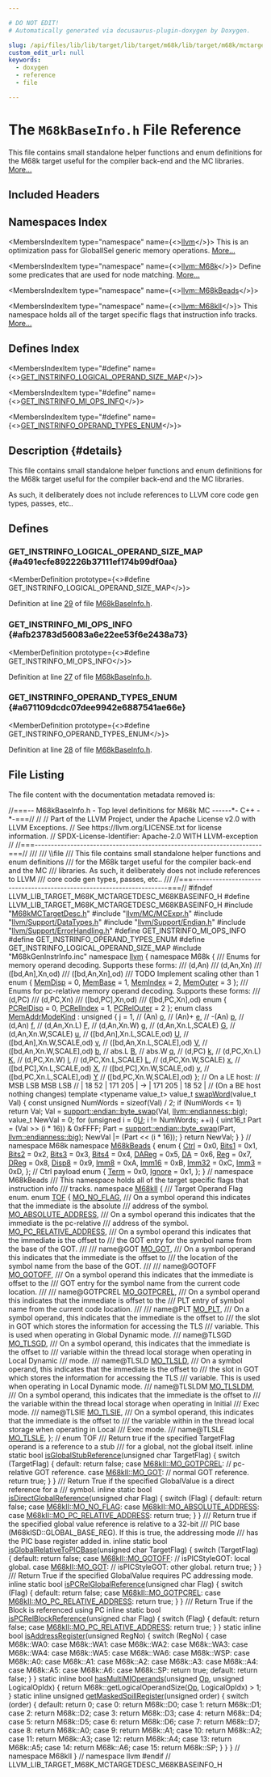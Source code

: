 ```yaml
---

# DO NOT EDIT!
# Automatically generated via docusaurus-plugin-doxygen by Doxygen.

slug: /api/files/lib/lib/target/lib/target/m68k/lib/target/m68k/mctargetdesc/m68kbaseinfo-h
custom_edit_url: null
keywords:
  - doxygen
  - reference
  - file

---
```





# The `M68kBaseInfo.h` File Reference

<DoxygenPage pluginConfig={pluginConfig}>

This file contains small standalone helper functions and enum definitions for the M68k target useful for the compiler back-end and the MC libraries. <a href="#details">More...</a>

## Included Headers

<IncludesList>
<IncludesListItem
  filePath="M68kMCTargetDesc.h"
  permalink="/docs/api/files/lib/lib/target/lib/target/m68k/lib/target/m68k/mctargetdesc/m68kmctargetdesc-h"
  isLocal="true" />
<IncludesListItem
  filePath="llvm/MC/MCExpr.h"
  permalink="/docs/api/files/include/include/llvm/include/llvm/mc/mcexpr-h"
  isLocal="true" />
<IncludesListItem
  filePath="llvm/Support/DataTypes.h"
  permalink="/docs/api/files/include/include/llvm/include/llvm/support/datatypes-h"
  isLocal="true" />
<IncludesListItem
  filePath="llvm/Support/Endian.h"
  permalink="/docs/api/files/include/include/llvm/include/llvm/support/endian-h"
  isLocal="true" />
<IncludesListItem
  filePath="llvm/Support/ErrorHandling.h"
  permalink="/docs/api/files/include/include/llvm/include/llvm/support/errorhandling-h"
  isLocal="true" />
<IncludesListItem
  filePath="M68kGenInstrInfo.inc"
  permalink=""
  isLocal="true" />
</IncludesList>

## Namespaces Index

<MembersIndex>

<MembersIndexItem
  type="namespace"
  name={<><a href="/docs/api/namespaces/llvm">llvm</a></>}>
This is an optimization pass for GlobalISel generic memory operations. <a href="/docs/api/namespaces/llvm/#details">More...</a>
</MembersIndexItem>

<MembersIndexItem
  type="namespace"
  name={<><a href="/docs/api/namespaces/llvm/m68k">llvm::M68k</a></>}>
Define some predicates that are used for node matching. <a href="/docs/api/namespaces/llvm/m68k/#details">More...</a>
</MembersIndexItem>

<MembersIndexItem
  type="namespace"
  name={<><a href="/docs/api/namespaces/llvm/m68kbeads">llvm::M68kBeads</a></>}>
</MembersIndexItem>

<MembersIndexItem
  type="namespace"
  name={<><a href="/docs/api/namespaces/llvm/m68kii">llvm::M68kII</a></>}>
This namespace holds all of the target specific flags that instruction info tracks. <a href="/docs/api/namespaces/llvm/m68kii/#details">More...</a>
</MembersIndexItem>

</MembersIndex>

## Defines Index

<MembersIndex>

<MembersIndexItem
  type="#define"
  name={<><a href="#a491ecfe892226b37111ef174b99df0aa">GET&#95;INSTRINFO&#95;LOGICAL&#95;OPERAND&#95;SIZE&#95;MAP</a></>}>
</MembersIndexItem>

<MembersIndexItem
  type="#define"
  name={<><a href="#afb23783d56083a6e22ee53f6e2438a73">GET&#95;INSTRINFO&#95;MI&#95;OPS&#95;INFO</a></>}>
</MembersIndexItem>

<MembersIndexItem
  type="#define"
  name={<><a href="#a671109dcdc07dee9942e6887541ae66e">GET&#95;INSTRINFO&#95;OPERAND&#95;TYPES&#95;ENUM</a></>}>
</MembersIndexItem>

</MembersIndex>

## Description {#details}

This file contains small standalone helper functions and enum definitions for the M68k target useful for the compiler back-end and the MC libraries.

As such, it deliberately does not include references to LLVM core code gen types, passes, etc..

<SectionDefinition>

## Defines

### GET&#95;INSTRINFO&#95;LOGICAL&#95;OPERAND&#95;SIZE&#95;MAP {#a491ecfe892226b37111ef174b99df0aa}

<MemberDefinition
  prototype={<>#define GET&#95;INSTRINFO&#95;LOGICAL&#95;OPERAND&#95;SIZE&#95;MAP</>}>

Definition at line <a href="#l00029">29</a> of file <a href="/docs/api/files/lib/lib/target/lib/target/m68k/lib/target/m68k/mctargetdesc/m68kbaseinfo-h">M68kBaseInfo.h</a>.
</MemberDefinition>

### GET&#95;INSTRINFO&#95;MI&#95;OPS&#95;INFO {#afb23783d56083a6e22ee53f6e2438a73}

<MemberDefinition
  prototype={<>#define GET&#95;INSTRINFO&#95;MI&#95;OPS&#95;INFO</>}>

Definition at line <a href="#l00027">27</a> of file <a href="/docs/api/files/lib/lib/target/lib/target/m68k/lib/target/m68k/mctargetdesc/m68kbaseinfo-h">M68kBaseInfo.h</a>.
</MemberDefinition>

### GET&#95;INSTRINFO&#95;OPERAND&#95;TYPES&#95;ENUM {#a671109dcdc07dee9942e6887541ae66e}

<MemberDefinition
  prototype={<>#define GET&#95;INSTRINFO&#95;OPERAND&#95;TYPES&#95;ENUM</>}>

Definition at line <a href="#l00028">28</a> of file <a href="/docs/api/files/lib/lib/target/lib/target/m68k/lib/target/m68k/mctargetdesc/m68kbaseinfo-h">M68kBaseInfo.h</a>.
</MemberDefinition>

</SectionDefinition>

## File Listing

The file content with the documentation metadata removed is:

<ProgramListing>

<Link id="l00001" /><CodeLine lineNumber="1"><Highlight kind="comment">//===-- M68kBaseInfo.h - Top level definitions for M68k MC ------&#42;- C++ -&#42;-===//</Highlight><Highlight kind="normal"></Highlight></CodeLine>
<Link id="l00002" /><CodeLine lineNumber="2"><Highlight kind="normal"></Highlight><Highlight kind="comment">//</Highlight><Highlight kind="normal"></Highlight></CodeLine>
<Link id="l00003" /><CodeLine lineNumber="3"><Highlight kind="normal"></Highlight><Highlight kind="comment">// Part of the LLVM Project, under the Apache License v2.0 with LLVM Exceptions.</Highlight><Highlight kind="normal"></Highlight></CodeLine>
<Link id="l00004" /><CodeLine lineNumber="4"><Highlight kind="normal"></Highlight><Highlight kind="comment">// See https://llvm.org/LICENSE.txt for license information.</Highlight><Highlight kind="normal"></Highlight></CodeLine>
<Link id="l00005" /><CodeLine lineNumber="5"><Highlight kind="normal"></Highlight><Highlight kind="comment">// SPDX-License-Identifier: Apache-2.0 WITH LLVM-exception</Highlight><Highlight kind="normal"></Highlight></CodeLine>
<Link id="l00006" /><CodeLine lineNumber="6"><Highlight kind="normal"></Highlight><Highlight kind="comment">//</Highlight><Highlight kind="normal"></Highlight></CodeLine>
<Link id="l00007" /><CodeLine lineNumber="7"><Highlight kind="normal"></Highlight><Highlight kind="comment">//===----------------------------------------------------------------------===//</Highlight><Highlight kind="comment"></Highlight></CodeLine>
<Link id="l00008" /><CodeLine lineNumber="8"><Highlight kind="comment">///</Highlight></CodeLine>
<Link id="l00009" /><CodeLine lineNumber="9"><Highlight kind="comment">/// \\file</Highlight></CodeLine>
<Link id="l00010" /><CodeLine lineNumber="10"><Highlight kind="comment">/// This file contains small standalone helper functions and enum definitions</Highlight></CodeLine>
<Link id="l00011" /><CodeLine lineNumber="11"><Highlight kind="comment">/// for the M68k target useful for the compiler back-end and the MC</Highlight></CodeLine>
<Link id="l00012" /><CodeLine lineNumber="12"><Highlight kind="comment">/// libraries.  As such, it deliberately does not include references to LLVM</Highlight></CodeLine>
<Link id="l00013" /><CodeLine lineNumber="13"><Highlight kind="comment">/// core code gen types, passes, etc..</Highlight></CodeLine>
<Link id="l00014" /><CodeLine lineNumber="14"><Highlight kind="comment">///</Highlight><Highlight kind="normal"></Highlight></CodeLine>
<Link id="l00015" /><CodeLine lineNumber="15"><Highlight kind="normal"></Highlight><Highlight kind="comment">//===----------------------------------------------------------------------===//</Highlight><Highlight kind="normal"></Highlight></CodeLine>
<Link id="l00016" /><CodeLine lineNumber="16"><Highlight kind="normal"></Highlight></CodeLine>
<Link id="l00017" /><CodeLine lineNumber="17"><Highlight kind="normal"></Highlight><Highlight kind="preprocessor">#ifndef LLVM&#95;LIB&#95;TARGET&#95;M68K&#95;MCTARGETDESC&#95;M68KBASEINFO&#95;H</Highlight><Highlight kind="normal"></Highlight></CodeLine>
<Link id="l00018" /><CodeLine lineNumber="18"><Highlight kind="normal"></Highlight><Highlight kind="preprocessor">#define LLVM&#95;LIB&#95;TARGET&#95;M68K&#95;MCTARGETDESC&#95;M68KBASEINFO&#95;H</Highlight><Highlight kind="normal"></Highlight></CodeLine>
<Link id="l00019" /><CodeLine lineNumber="19"><Highlight kind="normal"></Highlight></CodeLine>
<Link id="l00020" /><CodeLine lineNumber="20"><Highlight kind="normal"></Highlight><Highlight kind="preprocessor">#include &quot;<a href="/docs/api/files/lib/lib/target/lib/target/m68k/lib/target/m68k/mctargetdesc/m68kmctargetdesc-h">M68kMCTargetDesc.h</a>&quot;</Highlight><Highlight kind="normal"></Highlight></CodeLine>
<Link id="l00021" /><CodeLine lineNumber="21"><Highlight kind="normal"></Highlight></CodeLine>
<Link id="l00022" /><CodeLine lineNumber="22"><Highlight kind="normal"></Highlight><Highlight kind="preprocessor">#include &quot;<a href="/docs/api/files/include/include/llvm/include/llvm/mc/mcexpr-h">llvm/MC/MCExpr.h</a>&quot;</Highlight><Highlight kind="normal"></Highlight></CodeLine>
<Link id="l00023" /><CodeLine lineNumber="23"><Highlight kind="normal"></Highlight><Highlight kind="preprocessor">#include &quot;<a href="/docs/api/files/include/include/llvm/include/llvm/support/datatypes-h">llvm/Support/DataTypes.h</a>&quot;</Highlight><Highlight kind="normal"></Highlight></CodeLine>
<Link id="l00024" /><CodeLine lineNumber="24"><Highlight kind="normal"></Highlight><Highlight kind="preprocessor">#include &quot;<a href="/docs/api/files/include/include/llvm/include/llvm/support/endian-h">llvm/Support/Endian.h</a>&quot;</Highlight><Highlight kind="normal"></Highlight></CodeLine>
<Link id="l00025" /><CodeLine lineNumber="25"><Highlight kind="normal"></Highlight><Highlight kind="preprocessor">#include &quot;<a href="/docs/api/files/include/include/llvm/include/llvm/support/errorhandling-h">llvm/Support/ErrorHandling.h</a>&quot;</Highlight><Highlight kind="normal"></Highlight></CodeLine>
<Link id="l00026" /><CodeLine lineNumber="26"><Highlight kind="normal"></Highlight></CodeLine>
<Link id="l00027" /><CodeLine lineNumber="27" lineLink="#afb23783d56083a6e22ee53f6e2438a73"><Highlight kind="normal"></Highlight><Highlight kind="preprocessor">#define GET&#95;INSTRINFO&#95;MI&#95;OPS&#95;INFO</Highlight><Highlight kind="normal"></Highlight></CodeLine>
<Link id="l00028" /><CodeLine lineNumber="28" lineLink="#a671109dcdc07dee9942e6887541ae66e"><Highlight kind="normal"></Highlight><Highlight kind="preprocessor">#define GET&#95;INSTRINFO&#95;OPERAND&#95;TYPES&#95;ENUM</Highlight><Highlight kind="normal"></Highlight></CodeLine>
<Link id="l00029" /><CodeLine lineNumber="29" lineLink="#a491ecfe892226b37111ef174b99df0aa"><Highlight kind="normal"></Highlight><Highlight kind="preprocessor">#define GET&#95;INSTRINFO&#95;LOGICAL&#95;OPERAND&#95;SIZE&#95;MAP</Highlight><Highlight kind="normal"></Highlight></CodeLine>
<Link id="l00030" /><CodeLine lineNumber="30"><Highlight kind="normal"></Highlight><Highlight kind="preprocessor">#include &quot;M68kGenInstrInfo.inc&quot;</Highlight><Highlight kind="normal"></Highlight></CodeLine>
<Link id="l00031" /><CodeLine lineNumber="31"><Highlight kind="normal"></Highlight></CodeLine>
<Link id="l00032" /><CodeLine lineNumber="32"><Highlight kind="normal"></Highlight><Highlight kind="keyword">namespace </Highlight><Highlight kind="normal"><a href="/docs/api/namespaces/llvm">llvm</a> &#123;</Highlight></CodeLine>
<Link id="l00033" /><CodeLine lineNumber="33"><Highlight kind="normal"></Highlight></CodeLine>
<Link id="l00034" /><CodeLine lineNumber="34"><Highlight kind="normal"></Highlight><Highlight kind="keyword">namespace </Highlight><Highlight kind="normal">M68k &#123;</Highlight></CodeLine>
<Link id="l00035" /><CodeLine lineNumber="35"><Highlight kind="normal"></Highlight><Highlight kind="comment"></Highlight></CodeLine>
<Link id="l00036" /><CodeLine lineNumber="36"><Highlight kind="comment">/// Enums for memory operand decoding. Supports these forms:</Highlight></CodeLine>
<Link id="l00037" /><CodeLine lineNumber="37"><Highlight kind="comment">/// (d,An)</Highlight></CodeLine>
<Link id="l00038" /><CodeLine lineNumber="38"><Highlight kind="comment">/// (d,An,Xn)</Highlight></CodeLine>
<Link id="l00039" /><CodeLine lineNumber="39"><Highlight kind="comment">/// (&#91;bd,An&#93;,Xn,od)</Highlight></CodeLine>
<Link id="l00040" /><CodeLine lineNumber="40"><Highlight kind="comment">/// (&#91;bd,An,Xn&#93;,od)</Highlight></CodeLine>
<Link id="l00041" /><CodeLine lineNumber="41"><Highlight kind="comment">/// TODO Implement scaling other than 1</Highlight><Highlight kind="normal"></Highlight></CodeLine>
<Link id="l00042" /><CodeLine lineNumber="42" lineLink="/docs/api/namespaces/llvm/m68k/#a933a536b74f1c683af9f84c569a2e3fca3e55dd799da63f32bf9732dbd86efc43"><Highlight kind="normal"></Highlight><Highlight kind="keyword">enum</Highlight><Highlight kind="normal"> &#123; <a href="/docs/api/namespaces/llvm/m68k/#a933a536b74f1c683af9f84c569a2e3fcac4f6de6ded1c2d772d1235a33c9e4c3b">MemDisp</a> = 0, <a href="/docs/api/namespaces/llvm/m68k/#a933a536b74f1c683af9f84c569a2e3fca3e55dd799da63f32bf9732dbd86efc43">MemBase</a> = 1, <a href="/docs/api/namespaces/llvm/m68k/#a933a536b74f1c683af9f84c569a2e3fca89e86d272e21382d1d2112c60068ad77">MemIndex</a> = 2, <a href="/docs/api/namespaces/llvm/m68k/#a933a536b74f1c683af9f84c569a2e3fcaeef8674ed144759b86a1cf39284e7c28">MemOuter</a> = 3 &#125;;</Highlight></CodeLine>
<Link id="l00043" /><CodeLine lineNumber="43"><Highlight kind="normal"></Highlight><Highlight kind="comment"></Highlight></CodeLine>
<Link id="l00044" /><CodeLine lineNumber="44"><Highlight kind="comment">/// Enums for pc-relative memory operand decoding. Supports these forms:</Highlight></CodeLine>
<Link id="l00045" /><CodeLine lineNumber="45"><Highlight kind="comment">/// (d,PC)</Highlight></CodeLine>
<Link id="l00046" /><CodeLine lineNumber="46"><Highlight kind="comment">/// (d,PC,Xn)</Highlight></CodeLine>
<Link id="l00047" /><CodeLine lineNumber="47"><Highlight kind="comment">/// (&#91;bd,PC&#93;,Xn,od)</Highlight></CodeLine>
<Link id="l00048" /><CodeLine lineNumber="48"><Highlight kind="comment">/// (&#91;bd,PC,Xn&#93;,od)</Highlight><Highlight kind="normal"></Highlight></CodeLine>
<Link id="l00049" /><CodeLine lineNumber="49" lineLink="/docs/api/namespaces/llvm/m68k/#a1c69b08ffa2f216dff7d46a5a38096c8ab6d97de57d8c9b7d91a28a7339da4044"><Highlight kind="normal"></Highlight><Highlight kind="keyword">enum</Highlight><Highlight kind="normal"> &#123; <a href="/docs/api/namespaces/llvm/m68k/#a1c69b08ffa2f216dff7d46a5a38096c8ab6d97de57d8c9b7d91a28a7339da4044">PCRelDisp</a> = 0, <a href="/docs/api/namespaces/llvm/m68k/#a1c69b08ffa2f216dff7d46a5a38096c8a803ed9fcd752b973d50b7187b2991149">PCRelIndex</a> = 1, <a href="/docs/api/namespaces/llvm/m68k/#a1c69b08ffa2f216dff7d46a5a38096c8ae21e202d891e60166635bbed263de9bc">PCRelOuter</a> = 2 &#125;;</Highlight></CodeLine>
<Link id="l00050" /><CodeLine lineNumber="50"><Highlight kind="normal"></Highlight></CodeLine>
<Link id="l00051" /><CodeLine lineNumber="51" lineLink="/docs/api/namespaces/llvm/m68k/#ab3a288f2953d8eca3e363959fc2cf38e"><Highlight kind="normal"></Highlight><Highlight kind="keyword">enum class</Highlight><Highlight kind="normal"> <a href="/docs/api/namespaces/llvm/m68k/#ab3a288f2953d8eca3e363959fc2cf38e">MemAddrModeKind</a> : </Highlight><Highlight kind="keywordtype">unsigned</Highlight><Highlight kind="normal"> &#123;</Highlight></CodeLine>
<Link id="l00052" /><CodeLine lineNumber="52" lineLink="/docs/api/namespaces/llvm/m68k/#ab3a288f2953d8eca3e363959fc2cf38ea363b122c528f54df4a0446b6bab05515"><Highlight kind="normal">  <a href="/docs/api/namespaces/llvm/m68k/#ab3a288f2953d8eca3e363959fc2cf38ea363b122c528f54df4a0446b6bab05515">j</a> = 1, </Highlight><Highlight kind="comment">// (An)</Highlight><Highlight kind="normal"></Highlight></CodeLine>
<Link id="l00053" /><CodeLine lineNumber="53" lineLink="/docs/api/namespaces/llvm/m68k/#ab3a288f2953d8eca3e363959fc2cf38ead95679752134a2d9eb61dbd7b91c4bcc"><Highlight kind="normal">  <a href="/docs/api/namespaces/llvm/m68k/#ab3a288f2953d8eca3e363959fc2cf38ead95679752134a2d9eb61dbd7b91c4bcc">o</a>,     </Highlight><Highlight kind="comment">// (An)+</Highlight><Highlight kind="normal"></Highlight></CodeLine>
<Link id="l00054" /><CodeLine lineNumber="54" lineLink="/docs/api/namespaces/llvm/m68k/#ab3a288f2953d8eca3e363959fc2cf38eae1671797c52e15f763380b45e841ec32"><Highlight kind="normal">  <a href="/docs/api/namespaces/llvm/m68k/#ab3a288f2953d8eca3e363959fc2cf38eae1671797c52e15f763380b45e841ec32">e</a>,     </Highlight><Highlight kind="comment">// -(An)</Highlight><Highlight kind="normal"></Highlight></CodeLine>
<Link id="l00055" /><CodeLine lineNumber="55" lineLink="/docs/api/namespaces/llvm/m68k/#ab3a288f2953d8eca3e363959fc2cf38ea83878c91171338902e0fe0fb97a8c47a"><Highlight kind="normal">  <a href="/docs/api/namespaces/llvm/m68k/#ab3a288f2953d8eca3e363959fc2cf38ea83878c91171338902e0fe0fb97a8c47a">p</a>,     </Highlight><Highlight kind="comment">// (d,An)</Highlight><Highlight kind="normal"></Highlight></CodeLine>
<Link id="l00056" /><CodeLine lineNumber="56" lineLink="/docs/api/namespaces/llvm/m68k/#ab3a288f2953d8eca3e363959fc2cf38ea8fa14cdd754f91cc6554c9e71929cce7"><Highlight kind="normal">  <a href="/docs/api/namespaces/llvm/m68k/#ab3a288f2953d8eca3e363959fc2cf38ea8fa14cdd754f91cc6554c9e71929cce7">f</a>,     </Highlight><Highlight kind="comment">// (d,An,Xn.L)</Highlight><Highlight kind="normal"></Highlight></CodeLine>
<Link id="l00057" /><CodeLine lineNumber="57" lineLink="/docs/api/namespaces/llvm/m68k/#ab3a288f2953d8eca3e363959fc2cf38ea800618943025315f869e4e1f09471012"><Highlight kind="normal">  <a href="/docs/api/namespaces/llvm/m68k/#ab3a288f2953d8eca3e363959fc2cf38ea800618943025315f869e4e1f09471012">F</a>,     </Highlight><Highlight kind="comment">// (d,An,Xn.W)</Highlight><Highlight kind="normal"></Highlight></CodeLine>
<Link id="l00058" /><CodeLine lineNumber="58" lineLink="/docs/api/namespaces/llvm/m68k/#ab3a288f2953d8eca3e363959fc2cf38eab2f5ff47436671b6e533d8dc3614845d"><Highlight kind="normal">  <a href="/docs/api/namespaces/llvm/m68k/#ab3a288f2953d8eca3e363959fc2cf38eab2f5ff47436671b6e533d8dc3614845d">g</a>,     </Highlight><Highlight kind="comment">// (d,An,Xn.L,SCALE)</Highlight><Highlight kind="normal"></Highlight></CodeLine>
<Link id="l00059" /><CodeLine lineNumber="59" lineLink="/docs/api/namespaces/llvm/m68k/#ab3a288f2953d8eca3e363959fc2cf38eadfcf28d0734569a6a693bc8194de62bf"><Highlight kind="normal">  <a href="/docs/api/namespaces/llvm/m68k/#ab3a288f2953d8eca3e363959fc2cf38eadfcf28d0734569a6a693bc8194de62bf">G</a>,     </Highlight><Highlight kind="comment">// (d,An,Xn.W,SCALE)</Highlight><Highlight kind="normal"></Highlight></CodeLine>
<Link id="l00060" /><CodeLine lineNumber="60" lineLink="/docs/api/namespaces/llvm/m68k/#ab3a288f2953d8eca3e363959fc2cf38ea7b774effe4a349c6dd82ad4f4f21d34c"><Highlight kind="normal">  <a href="/docs/api/namespaces/llvm/m68k/#ab3a288f2953d8eca3e363959fc2cf38ea7b774effe4a349c6dd82ad4f4f21d34c">u</a>,     </Highlight><Highlight kind="comment">// (&#91;bd,An&#93;,Xn.L,SCALE,od)</Highlight><Highlight kind="normal"></Highlight></CodeLine>
<Link id="l00061" /><CodeLine lineNumber="61" lineLink="/docs/api/namespaces/llvm/m68k/#ab3a288f2953d8eca3e363959fc2cf38ea4c614360da93c0a041b22e537de151eb"><Highlight kind="normal">  <a href="/docs/api/namespaces/llvm/m68k/#ab3a288f2953d8eca3e363959fc2cf38ea4c614360da93c0a041b22e537de151eb">U</a>,     </Highlight><Highlight kind="comment">// (&#91;bd,An&#93;,Xn.W,SCALE,od)</Highlight><Highlight kind="normal"></Highlight></CodeLine>
<Link id="l00062" /><CodeLine lineNumber="62" lineLink="/docs/api/namespaces/llvm/m68k/#ab3a288f2953d8eca3e363959fc2cf38ea9e3669d19b675bd57058fd4664205d2a"><Highlight kind="normal">  <a href="/docs/api/namespaces/llvm/m68k/#ab3a288f2953d8eca3e363959fc2cf38ea9e3669d19b675bd57058fd4664205d2a">v</a>,     </Highlight><Highlight kind="comment">// (&#91;bd,An,Xn.L,SCALE&#93;,od)</Highlight><Highlight kind="normal"></Highlight></CodeLine>
<Link id="l00063" /><CodeLine lineNumber="63" lineLink="/docs/api/namespaces/llvm/m68k/#ab3a288f2953d8eca3e363959fc2cf38ea5206560a306a2e085a437fd258eb57ce"><Highlight kind="normal">  <a href="/docs/api/namespaces/llvm/m68k/#ab3a288f2953d8eca3e363959fc2cf38ea5206560a306a2e085a437fd258eb57ce">V</a>,     </Highlight><Highlight kind="comment">// (&#91;bd,An,Xn.W,SCALE&#93;,od)</Highlight><Highlight kind="normal"></Highlight></CodeLine>
<Link id="l00064" /><CodeLine lineNumber="64" lineLink="/docs/api/namespaces/llvm/m68k/#ab3a288f2953d8eca3e363959fc2cf38ea92eb5ffee6ae2fec3ad71c777531578f"><Highlight kind="normal">  <a href="/docs/api/namespaces/llvm/m68k/#ab3a288f2953d8eca3e363959fc2cf38ea92eb5ffee6ae2fec3ad71c777531578f">b</a>,     </Highlight><Highlight kind="comment">// abs.L</Highlight><Highlight kind="normal"></Highlight></CodeLine>
<Link id="l00065" /><CodeLine lineNumber="65" lineLink="/docs/api/namespaces/llvm/m68k/#ab3a288f2953d8eca3e363959fc2cf38ea9d5ed678fe57bcca610140957afab571"><Highlight kind="normal">  <a href="/docs/api/namespaces/llvm/m68k/#ab3a288f2953d8eca3e363959fc2cf38ea9d5ed678fe57bcca610140957afab571">B</a>,     </Highlight><Highlight kind="comment">// abs.W</Highlight><Highlight kind="normal"></Highlight></CodeLine>
<Link id="l00066" /><CodeLine lineNumber="66" lineLink="/docs/api/namespaces/llvm/m68k/#ab3a288f2953d8eca3e363959fc2cf38ea7694f4a66316e53c8cdd9d9954bd611d"><Highlight kind="normal">  <a href="/docs/api/namespaces/llvm/m68k/#ab3a288f2953d8eca3e363959fc2cf38ea7694f4a66316e53c8cdd9d9954bd611d">q</a>,     </Highlight><Highlight kind="comment">// (d,PC)</Highlight><Highlight kind="normal"></Highlight></CodeLine>
<Link id="l00067" /><CodeLine lineNumber="67" lineLink="/docs/api/namespaces/llvm/m68k/#ab3a288f2953d8eca3e363959fc2cf38ea8ce4b16b22b58894aa86c421e8759df3"><Highlight kind="normal">  <a href="/docs/api/namespaces/llvm/m68k/#ab3a288f2953d8eca3e363959fc2cf38ea8ce4b16b22b58894aa86c421e8759df3">k</a>,     </Highlight><Highlight kind="comment">// (d,PC,Xn.L)</Highlight><Highlight kind="normal"></Highlight></CodeLine>
<Link id="l00068" /><CodeLine lineNumber="68" lineLink="/docs/api/namespaces/llvm/m68k/#ab3a288f2953d8eca3e363959fc2cf38eaa5f3c6a11b03839d46af9fb43c97c188"><Highlight kind="normal">  <a href="/docs/api/namespaces/llvm/m68k/#ab3a288f2953d8eca3e363959fc2cf38eaa5f3c6a11b03839d46af9fb43c97c188">K</a>,     </Highlight><Highlight kind="comment">// (d,PC,Xn.W)</Highlight><Highlight kind="normal"></Highlight></CodeLine>
<Link id="l00069" /><CodeLine lineNumber="69" lineLink="/docs/api/namespaces/llvm/m68k/#ab3a288f2953d8eca3e363959fc2cf38ea2db95e8e1a9267b7a1188556b2013b33"><Highlight kind="normal">  <a href="/docs/api/namespaces/llvm/m68k/#ab3a288f2953d8eca3e363959fc2cf38ea2db95e8e1a9267b7a1188556b2013b33">l</a>,     </Highlight><Highlight kind="comment">// (d,PC,Xn.L,SCALE)</Highlight><Highlight kind="normal"></Highlight></CodeLine>
<Link id="l00070" /><CodeLine lineNumber="70" lineLink="/docs/api/namespaces/llvm/m68k/#ab3a288f2953d8eca3e363959fc2cf38ead20caec3b48a1eef164cb4ca81ba2587"><Highlight kind="normal">  <a href="/docs/api/namespaces/llvm/m68k/#ab3a288f2953d8eca3e363959fc2cf38ead20caec3b48a1eef164cb4ca81ba2587">L</a>,     </Highlight><Highlight kind="comment">// (d,PC,Xn.W,SCALE)</Highlight><Highlight kind="normal"></Highlight></CodeLine>
<Link id="l00071" /><CodeLine lineNumber="71" lineLink="/docs/api/namespaces/llvm/m68k/#ab3a288f2953d8eca3e363959fc2cf38ea9dd4e461268c8034f5c8564e155c67a6"><Highlight kind="normal">  <a href="/docs/api/namespaces/llvm/m68k/#ab3a288f2953d8eca3e363959fc2cf38ea9dd4e461268c8034f5c8564e155c67a6">x</a>,     </Highlight><Highlight kind="comment">// (&#91;bd,PC&#93;,Xn.L,SCALE,od)</Highlight><Highlight kind="normal"></Highlight></CodeLine>
<Link id="l00072" /><CodeLine lineNumber="72" lineLink="/docs/api/namespaces/llvm/m68k/#ab3a288f2953d8eca3e363959fc2cf38ea02129bb861061d1a052c592e2dc6b383"><Highlight kind="normal">  <a href="/docs/api/namespaces/llvm/m68k/#ab3a288f2953d8eca3e363959fc2cf38ea02129bb861061d1a052c592e2dc6b383">X</a>,     </Highlight><Highlight kind="comment">// (&#91;bd,PC&#93;,Xn.W,SCALE,od)</Highlight><Highlight kind="normal"></Highlight></CodeLine>
<Link id="l00073" /><CodeLine lineNumber="73" lineLink="/docs/api/namespaces/llvm/m68k/#ab3a288f2953d8eca3e363959fc2cf38ea415290769594460e2e485922904f345d"><Highlight kind="normal">  <a href="/docs/api/namespaces/llvm/m68k/#ab3a288f2953d8eca3e363959fc2cf38ea415290769594460e2e485922904f345d">y</a>,     </Highlight><Highlight kind="comment">// (&#91;bd,PC,Xn.L,SCALE&#93;,od)</Highlight><Highlight kind="normal"></Highlight></CodeLine>
<Link id="l00074" /><CodeLine lineNumber="74" lineLink="/docs/api/namespaces/llvm/m68k/#ab3a288f2953d8eca3e363959fc2cf38ea57cec4137b614c87cb4e24a3d003a3e0"><Highlight kind="normal">  <a href="/docs/api/namespaces/llvm/m68k/#ab3a288f2953d8eca3e363959fc2cf38ea57cec4137b614c87cb4e24a3d003a3e0">Y</a>      </Highlight><Highlight kind="comment">// (&#91;bd,PC,Xn.W,SCALE&#93;,od)</Highlight><Highlight kind="normal"></Highlight></CodeLine>
<Link id="l00075" /><CodeLine lineNumber="75"><Highlight kind="normal">&#125;;</Highlight></CodeLine>
<Link id="l00076" /><CodeLine lineNumber="76"><Highlight kind="normal"></Highlight></CodeLine>
<Link id="l00077" /><CodeLine lineNumber="77"><Highlight kind="normal"></Highlight><Highlight kind="comment">// On a LE host:</Highlight><Highlight kind="normal"></Highlight></CodeLine>
<Link id="l00078" /><CodeLine lineNumber="78"><Highlight kind="normal"></Highlight><Highlight kind="comment">// MSB                   LSB    MSB                   LSB</Highlight><Highlight kind="normal"></Highlight></CodeLine>
<Link id="l00079" /><CodeLine lineNumber="79"><Highlight kind="normal"></Highlight><Highlight kind="comment">// | 18 52 | 171 205 | -&gt; | 171 205 | 18 52 |</Highlight><Highlight kind="normal"></Highlight></CodeLine>
<Link id="l00080" /><CodeLine lineNumber="80"><Highlight kind="normal"></Highlight><Highlight kind="comment">// (On a BE host nothing changes)</Highlight><Highlight kind="normal"></Highlight></CodeLine>
<Link id="l00081" /><CodeLine lineNumber="81" lineLink="/docs/api/namespaces/llvm/m68k/#aa0afd3ff35e9b67d4c567f6ec5ba2a3e"><Highlight kind="normal"></Highlight><Highlight kind="keyword">template</Highlight><Highlight kind="normal"> &lt;</Highlight><Highlight kind="keyword">typename</Highlight><Highlight kind="normal"> value&#95;t&gt; value&#95;t <a href="/docs/api/namespaces/llvm/m68k/#aa0afd3ff35e9b67d4c567f6ec5ba2a3e">swapWord</a>(value&#95;t Val) &#123;</Highlight></CodeLine>
<Link id="l00082" /><CodeLine lineNumber="82"><Highlight kind="normal">  </Highlight><Highlight kind="keyword">const</Highlight><Highlight kind="normal"> </Highlight><Highlight kind="keywordtype">unsigned</Highlight><Highlight kind="normal"> NumWords = </Highlight><Highlight kind="keyword">sizeof</Highlight><Highlight kind="normal">(Val) / 2;</Highlight></CodeLine>
<Link id="l00083" /><CodeLine lineNumber="83"><Highlight kind="normal">  </Highlight><Highlight kind="keywordflow">if</Highlight><Highlight kind="normal"> (NumWords &lt;= 1)</Highlight></CodeLine>
<Link id="l00084" /><CodeLine lineNumber="84"><Highlight kind="normal">    </Highlight><Highlight kind="keywordflow">return</Highlight><Highlight kind="normal"> Val;</Highlight></CodeLine>
<Link id="l00085" /><CodeLine lineNumber="85"><Highlight kind="normal">  Val = <a href="/docs/api/namespaces/llvm/support/endian/#a108ca68c609b3e8c00918a68d26905fa">support::endian::byte&#95;swap</a>(Val, <a href="/docs/api/namespaces/llvm/#ae1e26e57357947b25e392fd18ab000dbad861877da56b8b4ceb35c8cbfdf65bb4">llvm::endianness::big</a>);</Highlight></CodeLine>
<Link id="l00086" /><CodeLine lineNumber="86"><Highlight kind="normal">  value&#95;t NewVal = 0;</Highlight></CodeLine>
<Link id="l00087" /><CodeLine lineNumber="87"><Highlight kind="normal">  </Highlight><Highlight kind="keywordflow">for</Highlight><Highlight kind="normal"> (</Highlight><Highlight kind="keywordtype">unsigned</Highlight><Highlight kind="normal"> i = 0<a href="/docs/api/namespaces/llvm/m68k/#ab3a288f2953d8eca3e363959fc2cf38ea4c614360da93c0a041b22e537de151eb">U</a>; i != NumWords; ++i) &#123;</Highlight></CodeLine>
<Link id="l00088" /><CodeLine lineNumber="88"><Highlight kind="normal">    uint16&#95;t Part = (Val &gt;&gt; (i &#42; 16)) &amp; 0xFFFF;</Highlight></CodeLine>
<Link id="l00089" /><CodeLine lineNumber="89"><Highlight kind="normal">    Part = <a href="/docs/api/namespaces/llvm/support/endian/#a108ca68c609b3e8c00918a68d26905fa">support::endian::byte&#95;swap</a>(Part, <a href="/docs/api/namespaces/llvm/#ae1e26e57357947b25e392fd18ab000dbad861877da56b8b4ceb35c8cbfdf65bb4">llvm::endianness::big</a>);</Highlight></CodeLine>
<Link id="l00090" /><CodeLine lineNumber="90"><Highlight kind="normal">    NewVal |= (Part &lt;&lt; (i &#42; 16));</Highlight></CodeLine>
<Link id="l00091" /><CodeLine lineNumber="91"><Highlight kind="normal">  &#125;</Highlight></CodeLine>
<Link id="l00092" /><CodeLine lineNumber="92"><Highlight kind="normal">  </Highlight><Highlight kind="keywordflow">return</Highlight><Highlight kind="normal"> NewVal;</Highlight></CodeLine>
<Link id="l00093" /><CodeLine lineNumber="93"><Highlight kind="normal">&#125;</Highlight></CodeLine>
<Link id="l00094" /><CodeLine lineNumber="94"><Highlight kind="normal">&#125; </Highlight><Highlight kind="comment">// namespace M68k</Highlight><Highlight kind="normal"></Highlight></CodeLine>
<Link id="l00095" /><CodeLine lineNumber="95"><Highlight kind="normal"></Highlight></CodeLine>
<Link id="l00096" /><CodeLine lineNumber="96" lineLink="/docs/api/namespaces/llvm/m68kbeads"><Highlight kind="normal"></Highlight><Highlight kind="keyword">namespace </Highlight><Highlight kind="normal"><a href="/docs/api/namespaces/llvm/m68kbeads">M68kBeads</a> &#123;</Highlight></CodeLine>
<Link id="l00097" /><CodeLine lineNumber="97"><Highlight kind="normal"></Highlight><Highlight kind="keyword">enum</Highlight><Highlight kind="normal"> &#123;</Highlight></CodeLine>
<Link id="l00098" /><CodeLine lineNumber="98" lineLink="/docs/api/namespaces/llvm/m68kbeads/#aeb3c64db33b1c869723ef3f5d9b38682ac3bdf43304fadd938348434c47806b2d"><Highlight kind="normal">  <a href="/docs/api/namespaces/llvm/m68kbeads/#aeb3c64db33b1c869723ef3f5d9b38682ac3bdf43304fadd938348434c47806b2d">Ctrl</a> = 0x0,</Highlight></CodeLine>
<Link id="l00099" /><CodeLine lineNumber="99" lineLink="/docs/api/namespaces/llvm/m68kbeads/#aeb3c64db33b1c869723ef3f5d9b38682aa73293dd48a7407b35e8ae542350af63"><Highlight kind="normal">  <a href="/docs/api/namespaces/llvm/m68kbeads/#aeb3c64db33b1c869723ef3f5d9b38682aa73293dd48a7407b35e8ae542350af63">Bits1</a> = 0x1,</Highlight></CodeLine>
<Link id="l00100" /><CodeLine lineNumber="100" lineLink="/docs/api/namespaces/llvm/m68kbeads/#aeb3c64db33b1c869723ef3f5d9b38682ae3570d370c2981e6dbb95c43135f2112"><Highlight kind="normal">  <a href="/docs/api/namespaces/llvm/m68kbeads/#aeb3c64db33b1c869723ef3f5d9b38682ae3570d370c2981e6dbb95c43135f2112">Bits2</a> = 0x2,</Highlight></CodeLine>
<Link id="l00101" /><CodeLine lineNumber="101" lineLink="/docs/api/namespaces/llvm/m68kbeads/#aeb3c64db33b1c869723ef3f5d9b38682acc5b318780404364bceed964de521bfc"><Highlight kind="normal">  <a href="/docs/api/namespaces/llvm/m68kbeads/#aeb3c64db33b1c869723ef3f5d9b38682acc5b318780404364bceed964de521bfc">Bits3</a> = 0x3,</Highlight></CodeLine>
<Link id="l00102" /><CodeLine lineNumber="102" lineLink="/docs/api/namespaces/llvm/m68kbeads/#aeb3c64db33b1c869723ef3f5d9b38682a33feaf0aebd99f9f83ab0caa04c103af"><Highlight kind="normal">  <a href="/docs/api/namespaces/llvm/m68kbeads/#aeb3c64db33b1c869723ef3f5d9b38682a33feaf0aebd99f9f83ab0caa04c103af">Bits4</a> = 0x4,</Highlight></CodeLine>
<Link id="l00103" /><CodeLine lineNumber="103" lineLink="/docs/api/namespaces/llvm/m68kbeads/#aeb3c64db33b1c869723ef3f5d9b38682a73aab2bfd28e92230937f114066917cf"><Highlight kind="normal">  <a href="/docs/api/namespaces/llvm/m68kbeads/#aeb3c64db33b1c869723ef3f5d9b38682a73aab2bfd28e92230937f114066917cf">DAReg</a> = 0x5,</Highlight></CodeLine>
<Link id="l00104" /><CodeLine lineNumber="104" lineLink="/docs/api/namespaces/llvm/m68kbeads/#aeb3c64db33b1c869723ef3f5d9b38682aa98d0c355559e96d77f0eb2adb883db9"><Highlight kind="normal">  <a href="/docs/api/namespaces/llvm/m68kbeads/#aeb3c64db33b1c869723ef3f5d9b38682aa98d0c355559e96d77f0eb2adb883db9">DA</a> = 0x6,</Highlight></CodeLine>
<Link id="l00105" /><CodeLine lineNumber="105" lineLink="/docs/api/namespaces/llvm/m68kbeads/#aeb3c64db33b1c869723ef3f5d9b38682a7d95dbda13caf40f1a618bfa161536e1"><Highlight kind="normal">  <a href="/docs/api/namespaces/llvm/m68kbeads/#aeb3c64db33b1c869723ef3f5d9b38682a7d95dbda13caf40f1a618bfa161536e1">Reg</a> = 0x7,</Highlight></CodeLine>
<Link id="l00106" /><CodeLine lineNumber="106" lineLink="/docs/api/namespaces/llvm/m68kbeads/#aeb3c64db33b1c869723ef3f5d9b38682a3807a879e21ecc99cd6af727029b3a03"><Highlight kind="normal">  <a href="/docs/api/namespaces/llvm/m68kbeads/#aeb3c64db33b1c869723ef3f5d9b38682a3807a879e21ecc99cd6af727029b3a03">DReg</a> = 0x8,</Highlight></CodeLine>
<Link id="l00107" /><CodeLine lineNumber="107" lineLink="/docs/api/namespaces/llvm/m68kbeads/#aeb3c64db33b1c869723ef3f5d9b38682ad2f60ffd3f9970439f23e880784b5332"><Highlight kind="normal">  <a href="/docs/api/namespaces/llvm/m68kbeads/#aeb3c64db33b1c869723ef3f5d9b38682ad2f60ffd3f9970439f23e880784b5332">Disp8</a> = 0x9,</Highlight></CodeLine>
<Link id="l00108" /><CodeLine lineNumber="108" lineLink="/docs/api/namespaces/llvm/m68kbeads/#aeb3c64db33b1c869723ef3f5d9b38682a109a727f9751ad6e9d6de87a695923e6"><Highlight kind="normal">  <a href="/docs/api/namespaces/llvm/m68kbeads/#aeb3c64db33b1c869723ef3f5d9b38682a109a727f9751ad6e9d6de87a695923e6">Imm8</a> = 0xA,</Highlight></CodeLine>
<Link id="l00109" /><CodeLine lineNumber="109" lineLink="/docs/api/namespaces/llvm/m68kbeads/#aeb3c64db33b1c869723ef3f5d9b38682a5a1635c89565ec08e88b922d2a3daa35"><Highlight kind="normal">  <a href="/docs/api/namespaces/llvm/m68kbeads/#aeb3c64db33b1c869723ef3f5d9b38682a5a1635c89565ec08e88b922d2a3daa35">Imm16</a> = 0xB,</Highlight></CodeLine>
<Link id="l00110" /><CodeLine lineNumber="110" lineLink="/docs/api/namespaces/llvm/m68kbeads/#aeb3c64db33b1c869723ef3f5d9b38682a16288691c060401f841866039ad9fe2d"><Highlight kind="normal">  <a href="/docs/api/namespaces/llvm/m68kbeads/#aeb3c64db33b1c869723ef3f5d9b38682a16288691c060401f841866039ad9fe2d">Imm32</a> = 0xC,</Highlight></CodeLine>
<Link id="l00111" /><CodeLine lineNumber="111" lineLink="/docs/api/namespaces/llvm/m68kbeads/#aeb3c64db33b1c869723ef3f5d9b38682af226caa4184931cb0dc85fab091a803f"><Highlight kind="normal">  <a href="/docs/api/namespaces/llvm/m68kbeads/#aeb3c64db33b1c869723ef3f5d9b38682af226caa4184931cb0dc85fab091a803f">Imm3</a> = 0xD,</Highlight></CodeLine>
<Link id="l00112" /><CodeLine lineNumber="112"><Highlight kind="normal">&#125;;</Highlight></CodeLine>
<Link id="l00113" /><CodeLine lineNumber="113"><Highlight kind="normal"></Highlight></CodeLine>
<Link id="l00114" /><CodeLine lineNumber="114"><Highlight kind="normal"></Highlight><Highlight kind="comment">// Ctrl payload</Highlight><Highlight kind="normal"></Highlight></CodeLine>
<Link id="l00115" /><CodeLine lineNumber="115"><Highlight kind="normal"></Highlight><Highlight kind="keyword">enum</Highlight><Highlight kind="normal"> &#123;</Highlight></CodeLine>
<Link id="l00116" /><CodeLine lineNumber="116" lineLink="/docs/api/namespaces/llvm/m68kbeads/#abf9ad6053d17fcef3b68af71aa681944a27d0e059322508a76f918503800ef1bd"><Highlight kind="normal">  <a href="/docs/api/namespaces/llvm/m68kbeads/#abf9ad6053d17fcef3b68af71aa681944a27d0e059322508a76f918503800ef1bd">Term</a> = 0x0,</Highlight></CodeLine>
<Link id="l00117" /><CodeLine lineNumber="117" lineLink="/docs/api/namespaces/llvm/m68kbeads/#abf9ad6053d17fcef3b68af71aa681944ab91bc064d00cd9425de56468bda1d1e3"><Highlight kind="normal">  <a href="/docs/api/namespaces/llvm/m68kbeads/#abf9ad6053d17fcef3b68af71aa681944ab91bc064d00cd9425de56468bda1d1e3">Ignore</a> = 0x1,</Highlight></CodeLine>
<Link id="l00118" /><CodeLine lineNumber="118"><Highlight kind="normal">&#125;;</Highlight></CodeLine>
<Link id="l00119" /><CodeLine lineNumber="119"><Highlight kind="normal">&#125; </Highlight><Highlight kind="comment">// namespace M68kBeads</Highlight><Highlight kind="normal"></Highlight></CodeLine>
<Link id="l00120" /><CodeLine lineNumber="120"><Highlight kind="normal"></Highlight><Highlight kind="comment"></Highlight></CodeLine>
<Link id="l00121" /><CodeLine lineNumber="121"><Highlight kind="comment">/// This namespace holds all of the target specific flags that instruction info</Highlight></CodeLine>
<Link id="l00122" /><CodeLine lineNumber="122"><Highlight kind="comment">/// tracks.</Highlight><Highlight kind="normal"></Highlight></CodeLine>
<Link id="l00123" /><CodeLine lineNumber="123" lineLink="/docs/api/namespaces/llvm/m68kii"><Highlight kind="normal"></Highlight><Highlight kind="keyword">namespace </Highlight><Highlight kind="normal"><a href="/docs/api/namespaces/llvm/m68kii">M68kII</a> &#123;</Highlight><Highlight kind="comment"></Highlight></CodeLine>
<Link id="l00124" /><CodeLine lineNumber="124"><Highlight kind="comment">/// Target Operand Flag enum.</Highlight><Highlight kind="normal"></Highlight></CodeLine>
<Link id="l00125" /><CodeLine lineNumber="125" lineLink="/docs/api/namespaces/llvm/m68kii/#adb1ef011f9833415094dce191a23ad88"><Highlight kind="normal"></Highlight><Highlight kind="keyword">enum</Highlight><Highlight kind="normal"> <a href="/docs/api/namespaces/llvm/m68kii/#adb1ef011f9833415094dce191a23ad88">TOF</a> &#123;</Highlight></CodeLine>
<Link id="l00126" /><CodeLine lineNumber="126"><Highlight kind="normal"></Highlight></CodeLine>
<Link id="l00127" /><CodeLine lineNumber="127" lineLink="/docs/api/namespaces/llvm/m68kii/#adb1ef011f9833415094dce191a23ad88ae40504bd63df1c211500fcd35a29a601"><Highlight kind="normal">  <a href="/docs/api/namespaces/llvm/m68kii/#adb1ef011f9833415094dce191a23ad88ae40504bd63df1c211500fcd35a29a601">MO&#95;NO&#95;FLAG</a>,</Highlight></CodeLine>
<Link id="l00128" /><CodeLine lineNumber="128"><Highlight kind="normal"></Highlight><Highlight kind="comment"></Highlight></CodeLine>
<Link id="l00129" /><CodeLine lineNumber="129"><Highlight kind="comment">  /// On a symbol operand this indicates that the immediate is the absolute</Highlight></CodeLine>
<Link id="l00130" /><CodeLine lineNumber="130"><Highlight kind="comment">  /// address of the symbol.</Highlight><Highlight kind="normal"></Highlight></CodeLine>
<Link id="l00131" /><CodeLine lineNumber="131" lineLink="/docs/api/namespaces/llvm/m68kii/#adb1ef011f9833415094dce191a23ad88a79ada893fa3a7cbe1b2d180bedcf2ba9"><Highlight kind="normal">  <a href="/docs/api/namespaces/llvm/m68kii/#adb1ef011f9833415094dce191a23ad88a79ada893fa3a7cbe1b2d180bedcf2ba9">MO&#95;ABSOLUTE&#95;ADDRESS</a>,</Highlight></CodeLine>
<Link id="l00132" /><CodeLine lineNumber="132"><Highlight kind="normal"></Highlight><Highlight kind="comment"></Highlight></CodeLine>
<Link id="l00133" /><CodeLine lineNumber="133"><Highlight kind="comment">  /// On a symbol operand this indicates that the immediate is the pc-relative</Highlight></CodeLine>
<Link id="l00134" /><CodeLine lineNumber="134"><Highlight kind="comment">  /// address of the symbol.</Highlight><Highlight kind="normal"></Highlight></CodeLine>
<Link id="l00135" /><CodeLine lineNumber="135" lineLink="/docs/api/namespaces/llvm/m68kii/#adb1ef011f9833415094dce191a23ad88a9b5b1d8ef02f8f95a63b78aa46bc9f15"><Highlight kind="normal">  <a href="/docs/api/namespaces/llvm/m68kii/#adb1ef011f9833415094dce191a23ad88a9b5b1d8ef02f8f95a63b78aa46bc9f15">MO&#95;PC&#95;RELATIVE&#95;ADDRESS</a>,</Highlight></CodeLine>
<Link id="l00136" /><CodeLine lineNumber="136"><Highlight kind="normal"></Highlight><Highlight kind="comment"></Highlight></CodeLine>
<Link id="l00137" /><CodeLine lineNumber="137"><Highlight kind="comment">  /// On a symbol operand this indicates that the immediate is the offset to</Highlight></CodeLine>
<Link id="l00138" /><CodeLine lineNumber="138"><Highlight kind="comment">  /// the GOT entry for the symbol name from the base of the GOT.</Highlight></CodeLine>
<Link id="l00139" /><CodeLine lineNumber="139"><Highlight kind="comment">  ///</Highlight></CodeLine>
<Link id="l00140" /><CodeLine lineNumber="140"><Highlight kind="comment">  ///    name@GOT</Highlight><Highlight kind="normal"></Highlight></CodeLine>
<Link id="l00141" /><CodeLine lineNumber="141" lineLink="/docs/api/namespaces/llvm/m68kii/#adb1ef011f9833415094dce191a23ad88a6da451e267e7fa37d09e4f116d7a0f56"><Highlight kind="normal">  <a href="/docs/api/namespaces/llvm/m68kii/#adb1ef011f9833415094dce191a23ad88a6da451e267e7fa37d09e4f116d7a0f56">MO&#95;GOT</a>,</Highlight></CodeLine>
<Link id="l00142" /><CodeLine lineNumber="142"><Highlight kind="normal"></Highlight><Highlight kind="comment"></Highlight></CodeLine>
<Link id="l00143" /><CodeLine lineNumber="143"><Highlight kind="comment">  /// On a symbol operand this indicates that the immediate is the offset to</Highlight></CodeLine>
<Link id="l00144" /><CodeLine lineNumber="144"><Highlight kind="comment">  /// the location of the symbol name from the base of the GOT.</Highlight></CodeLine>
<Link id="l00145" /><CodeLine lineNumber="145"><Highlight kind="comment">  ///</Highlight></CodeLine>
<Link id="l00146" /><CodeLine lineNumber="146"><Highlight kind="comment">  ///    name@GOTOFF</Highlight><Highlight kind="normal"></Highlight></CodeLine>
<Link id="l00147" /><CodeLine lineNumber="147" lineLink="/docs/api/namespaces/llvm/m68kii/#adb1ef011f9833415094dce191a23ad88a14de646b08b938d4b58469a685923fd7"><Highlight kind="normal">  <a href="/docs/api/namespaces/llvm/m68kii/#adb1ef011f9833415094dce191a23ad88a14de646b08b938d4b58469a685923fd7">MO&#95;GOTOFF</a>,</Highlight></CodeLine>
<Link id="l00148" /><CodeLine lineNumber="148"><Highlight kind="normal"></Highlight><Highlight kind="comment"></Highlight></CodeLine>
<Link id="l00149" /><CodeLine lineNumber="149"><Highlight kind="comment">  /// On a symbol operand this indicates that the immediate is offset to the</Highlight></CodeLine>
<Link id="l00150" /><CodeLine lineNumber="150"><Highlight kind="comment">  /// GOT entry for the symbol name from the current code location.</Highlight></CodeLine>
<Link id="l00151" /><CodeLine lineNumber="151"><Highlight kind="comment">  ///</Highlight></CodeLine>
<Link id="l00152" /><CodeLine lineNumber="152"><Highlight kind="comment">  ///    name@GOTPCREL</Highlight><Highlight kind="normal"></Highlight></CodeLine>
<Link id="l00153" /><CodeLine lineNumber="153" lineLink="/docs/api/namespaces/llvm/m68kii/#adb1ef011f9833415094dce191a23ad88a7c9861e5ad1a38ababe5a78c1c0c95f6"><Highlight kind="normal">  <a href="/docs/api/namespaces/llvm/m68kii/#adb1ef011f9833415094dce191a23ad88a7c9861e5ad1a38ababe5a78c1c0c95f6">MO&#95;GOTPCREL</a>,</Highlight></CodeLine>
<Link id="l00154" /><CodeLine lineNumber="154"><Highlight kind="normal"></Highlight><Highlight kind="comment"></Highlight></CodeLine>
<Link id="l00155" /><CodeLine lineNumber="155"><Highlight kind="comment">  /// On a symbol operand this indicates that the immediate is offset to the</Highlight></CodeLine>
<Link id="l00156" /><CodeLine lineNumber="156"><Highlight kind="comment">  /// PLT entry of symbol name from the current code location.</Highlight></CodeLine>
<Link id="l00157" /><CodeLine lineNumber="157"><Highlight kind="comment">  ///</Highlight></CodeLine>
<Link id="l00158" /><CodeLine lineNumber="158"><Highlight kind="comment">  ///    name@PLT</Highlight><Highlight kind="normal"></Highlight></CodeLine>
<Link id="l00159" /><CodeLine lineNumber="159" lineLink="/docs/api/namespaces/llvm/m68kii/#adb1ef011f9833415094dce191a23ad88a57e0e9fc5c5f19541861ef8dd3161679"><Highlight kind="normal">  <a href="/docs/api/namespaces/llvm/m68kii/#adb1ef011f9833415094dce191a23ad88a57e0e9fc5c5f19541861ef8dd3161679">MO&#95;PLT</a>,</Highlight></CodeLine>
<Link id="l00160" /><CodeLine lineNumber="160"><Highlight kind="normal"></Highlight><Highlight kind="comment"></Highlight></CodeLine>
<Link id="l00161" /><CodeLine lineNumber="161"><Highlight kind="comment">  /// On a symbol operand, this indicates that the immediate is the offset to</Highlight></CodeLine>
<Link id="l00162" /><CodeLine lineNumber="162"><Highlight kind="comment">  /// the slot in GOT which stores the information for accessing the TLS</Highlight></CodeLine>
<Link id="l00163" /><CodeLine lineNumber="163"><Highlight kind="comment">  /// variable. This is used when operating in Global Dynamic mode.</Highlight></CodeLine>
<Link id="l00164" /><CodeLine lineNumber="164"><Highlight kind="comment">  ///    name@TLSGD</Highlight><Highlight kind="normal"></Highlight></CodeLine>
<Link id="l00165" /><CodeLine lineNumber="165" lineLink="/docs/api/namespaces/llvm/m68kii/#adb1ef011f9833415094dce191a23ad88a7420be6c99ca50b5c9681bd7c751cbac"><Highlight kind="normal">  <a href="/docs/api/namespaces/llvm/m68kii/#adb1ef011f9833415094dce191a23ad88a7420be6c99ca50b5c9681bd7c751cbac">MO&#95;TLSGD</a>,</Highlight></CodeLine>
<Link id="l00166" /><CodeLine lineNumber="166"><Highlight kind="normal"></Highlight><Highlight kind="comment"></Highlight></CodeLine>
<Link id="l00167" /><CodeLine lineNumber="167"><Highlight kind="comment">  /// On a symbol operand, this indicates that the immediate is the offset to</Highlight></CodeLine>
<Link id="l00168" /><CodeLine lineNumber="168"><Highlight kind="comment">  /// variable within the thread local storage when operating in Local Dynamic</Highlight></CodeLine>
<Link id="l00169" /><CodeLine lineNumber="169"><Highlight kind="comment">  /// mode.</Highlight></CodeLine>
<Link id="l00170" /><CodeLine lineNumber="170"><Highlight kind="comment">  ///    name@TLSLD</Highlight><Highlight kind="normal"></Highlight></CodeLine>
<Link id="l00171" /><CodeLine lineNumber="171" lineLink="/docs/api/namespaces/llvm/m68kii/#adb1ef011f9833415094dce191a23ad88ac50fc42c1821b21c2a8330bc683ea2b7"><Highlight kind="normal">  <a href="/docs/api/namespaces/llvm/m68kii/#adb1ef011f9833415094dce191a23ad88ac50fc42c1821b21c2a8330bc683ea2b7">MO&#95;TLSLD</a>,</Highlight></CodeLine>
<Link id="l00172" /><CodeLine lineNumber="172"><Highlight kind="normal"></Highlight><Highlight kind="comment"></Highlight></CodeLine>
<Link id="l00173" /><CodeLine lineNumber="173"><Highlight kind="comment">  /// On a symbol operand, this indicates that the immediate is the offset to</Highlight></CodeLine>
<Link id="l00174" /><CodeLine lineNumber="174"><Highlight kind="comment">  /// the slot in GOT which stores the information for accessing the TLS</Highlight></CodeLine>
<Link id="l00175" /><CodeLine lineNumber="175"><Highlight kind="comment">  /// variable. This is used when operating in Local Dynamic mode.</Highlight></CodeLine>
<Link id="l00176" /><CodeLine lineNumber="176"><Highlight kind="comment">  ///    name@TLSLDM</Highlight><Highlight kind="normal"></Highlight></CodeLine>
<Link id="l00177" /><CodeLine lineNumber="177" lineLink="/docs/api/namespaces/llvm/m68kii/#adb1ef011f9833415094dce191a23ad88a403784327265ec4dd7136f05d6a3c79a"><Highlight kind="normal">  <a href="/docs/api/namespaces/llvm/m68kii/#adb1ef011f9833415094dce191a23ad88a403784327265ec4dd7136f05d6a3c79a">MO&#95;TLSLDM</a>,</Highlight></CodeLine>
<Link id="l00178" /><CodeLine lineNumber="178"><Highlight kind="normal"></Highlight><Highlight kind="comment"></Highlight></CodeLine>
<Link id="l00179" /><CodeLine lineNumber="179"><Highlight kind="comment">  /// On a symbol operand, this indicates that the immediate is the offset to</Highlight></CodeLine>
<Link id="l00180" /><CodeLine lineNumber="180"><Highlight kind="comment">  /// the variable within the thread local storage when operating in Initial</Highlight></CodeLine>
<Link id="l00181" /><CodeLine lineNumber="181"><Highlight kind="comment">  /// Exec mode.</Highlight></CodeLine>
<Link id="l00182" /><CodeLine lineNumber="182"><Highlight kind="comment">  ///    name@TLSIE</Highlight><Highlight kind="normal"></Highlight></CodeLine>
<Link id="l00183" /><CodeLine lineNumber="183" lineLink="/docs/api/namespaces/llvm/m68kii/#adb1ef011f9833415094dce191a23ad88ac20c347227f3c3c16af195d97d1c399b"><Highlight kind="normal">  <a href="/docs/api/namespaces/llvm/m68kii/#adb1ef011f9833415094dce191a23ad88ac20c347227f3c3c16af195d97d1c399b">MO&#95;TLSIE</a>,</Highlight></CodeLine>
<Link id="l00184" /><CodeLine lineNumber="184"><Highlight kind="normal"></Highlight><Highlight kind="comment"></Highlight></CodeLine>
<Link id="l00185" /><CodeLine lineNumber="185"><Highlight kind="comment">  /// On a symbol operand, this indicates that the immediate is the offset to</Highlight></CodeLine>
<Link id="l00186" /><CodeLine lineNumber="186"><Highlight kind="comment">  /// the variable within in the thread local storage when operating in Local</Highlight></CodeLine>
<Link id="l00187" /><CodeLine lineNumber="187"><Highlight kind="comment">  /// Exec mode.</Highlight></CodeLine>
<Link id="l00188" /><CodeLine lineNumber="188"><Highlight kind="comment">  ///    name@TLSLE</Highlight><Highlight kind="normal"></Highlight></CodeLine>
<Link id="l00189" /><CodeLine lineNumber="189" lineLink="/docs/api/namespaces/llvm/m68kii/#adb1ef011f9833415094dce191a23ad88a5f23a5d94574e27c889a585834ba0864"><Highlight kind="normal">  <a href="/docs/api/namespaces/llvm/m68kii/#adb1ef011f9833415094dce191a23ad88a5f23a5d94574e27c889a585834ba0864">MO&#95;TLSLE</a>,</Highlight></CodeLine>
<Link id="l00190" /><CodeLine lineNumber="190"><Highlight kind="normal"></Highlight></CodeLine>
<Link id="l00191" /><CodeLine lineNumber="191"><Highlight kind="normal">&#125;; </Highlight><Highlight kind="comment">// enum TOF</Highlight><Highlight kind="normal"></Highlight></CodeLine>
<Link id="l00192" /><CodeLine lineNumber="192"><Highlight kind="normal"></Highlight><Highlight kind="comment"></Highlight></CodeLine>
<Link id="l00193" /><CodeLine lineNumber="193"><Highlight kind="comment">/// Return true if the specified TargetFlag operand is a reference to a stub</Highlight></CodeLine>
<Link id="l00194" /><CodeLine lineNumber="194"><Highlight kind="comment">/// for a global, not the global itself.</Highlight><Highlight kind="normal"></Highlight></CodeLine>
<Link id="l00195" /><CodeLine lineNumber="195" lineLink="/docs/api/namespaces/llvm/m68kii/#a796b2bb3ebbfdac8fa3eab2211052ac0"><Highlight kind="normal"></Highlight><Highlight kind="keyword">inline</Highlight><Highlight kind="normal"> </Highlight><Highlight kind="keyword">static</Highlight><Highlight kind="normal"> </Highlight><Highlight kind="keywordtype">bool</Highlight><Highlight kind="normal"> <a href="/docs/api/namespaces/llvm/m68kii/#a796b2bb3ebbfdac8fa3eab2211052ac0">isGlobalStubReference</a>(</Highlight><Highlight kind="keywordtype">unsigned</Highlight><Highlight kind="normal"> </Highlight><Highlight kind="keywordtype">char</Highlight><Highlight kind="normal"> TargetFlag) &#123;</Highlight></CodeLine>
<Link id="l00196" /><CodeLine lineNumber="196"><Highlight kind="normal">  </Highlight><Highlight kind="keywordflow">switch</Highlight><Highlight kind="normal"> (TargetFlag) &#123;</Highlight></CodeLine>
<Link id="l00197" /><CodeLine lineNumber="197"><Highlight kind="normal">  </Highlight><Highlight kind="keywordflow">default</Highlight><Highlight kind="normal">:</Highlight></CodeLine>
<Link id="l00198" /><CodeLine lineNumber="198"><Highlight kind="normal">    </Highlight><Highlight kind="keywordflow">return</Highlight><Highlight kind="normal"> </Highlight><Highlight kind="keyword">false</Highlight><Highlight kind="normal">;</Highlight></CodeLine>
<Link id="l00199" /><CodeLine lineNumber="199"><Highlight kind="normal">  </Highlight><Highlight kind="keywordflow">case</Highlight><Highlight kind="normal"> <a href="/docs/api/namespaces/llvm/m68kii/#adb1ef011f9833415094dce191a23ad88a7c9861e5ad1a38ababe5a78c1c0c95f6">M68kII::MO&#95;GOTPCREL</a>: </Highlight><Highlight kind="comment">// pc-relative GOT reference.</Highlight><Highlight kind="normal"></Highlight></CodeLine>
<Link id="l00200" /><CodeLine lineNumber="200"><Highlight kind="normal">  </Highlight><Highlight kind="keywordflow">case</Highlight><Highlight kind="normal"> <a href="/docs/api/namespaces/llvm/m68kii/#adb1ef011f9833415094dce191a23ad88a6da451e267e7fa37d09e4f116d7a0f56">M68kII::MO&#95;GOT</a>:      </Highlight><Highlight kind="comment">// normal GOT reference.</Highlight><Highlight kind="normal"></Highlight></CodeLine>
<Link id="l00201" /><CodeLine lineNumber="201"><Highlight kind="normal">    </Highlight><Highlight kind="keywordflow">return</Highlight><Highlight kind="normal"> </Highlight><Highlight kind="keyword">true</Highlight><Highlight kind="normal">;</Highlight></CodeLine>
<Link id="l00202" /><CodeLine lineNumber="202"><Highlight kind="normal">  &#125;</Highlight></CodeLine>
<Link id="l00203" /><CodeLine lineNumber="203"><Highlight kind="normal">&#125;</Highlight></CodeLine>
<Link id="l00204" /><CodeLine lineNumber="204"><Highlight kind="normal"></Highlight><Highlight kind="comment"></Highlight></CodeLine>
<Link id="l00205" /><CodeLine lineNumber="205"><Highlight kind="comment">/// Return True if the specified GlobalValue is a direct reference for a</Highlight></CodeLine>
<Link id="l00206" /><CodeLine lineNumber="206"><Highlight kind="comment">/// symbol.</Highlight><Highlight kind="normal"></Highlight></CodeLine>
<Link id="l00207" /><CodeLine lineNumber="207" lineLink="/docs/api/namespaces/llvm/m68kii/#aebce1e4db21e2bb2dd9afbd715e46cf8"><Highlight kind="normal"></Highlight><Highlight kind="keyword">inline</Highlight><Highlight kind="normal"> </Highlight><Highlight kind="keyword">static</Highlight><Highlight kind="normal"> </Highlight><Highlight kind="keywordtype">bool</Highlight><Highlight kind="normal"> <a href="/docs/api/namespaces/llvm/m68kii/#aebce1e4db21e2bb2dd9afbd715e46cf8">isDirectGlobalReference</a>(</Highlight><Highlight kind="keywordtype">unsigned</Highlight><Highlight kind="normal"> </Highlight><Highlight kind="keywordtype">char</Highlight><Highlight kind="normal"> Flag) &#123;</Highlight></CodeLine>
<Link id="l00208" /><CodeLine lineNumber="208"><Highlight kind="normal">  </Highlight><Highlight kind="keywordflow">switch</Highlight><Highlight kind="normal"> (Flag) &#123;</Highlight></CodeLine>
<Link id="l00209" /><CodeLine lineNumber="209"><Highlight kind="normal">  </Highlight><Highlight kind="keywordflow">default</Highlight><Highlight kind="normal">:</Highlight></CodeLine>
<Link id="l00210" /><CodeLine lineNumber="210"><Highlight kind="normal">    </Highlight><Highlight kind="keywordflow">return</Highlight><Highlight kind="normal"> </Highlight><Highlight kind="keyword">false</Highlight><Highlight kind="normal">;</Highlight></CodeLine>
<Link id="l00211" /><CodeLine lineNumber="211"><Highlight kind="normal">  </Highlight><Highlight kind="keywordflow">case</Highlight><Highlight kind="normal"> <a href="/docs/api/namespaces/llvm/m68kii/#adb1ef011f9833415094dce191a23ad88ae40504bd63df1c211500fcd35a29a601">M68kII::MO&#95;NO&#95;FLAG</a>:</Highlight></CodeLine>
<Link id="l00212" /><CodeLine lineNumber="212"><Highlight kind="normal">  </Highlight><Highlight kind="keywordflow">case</Highlight><Highlight kind="normal"> <a href="/docs/api/namespaces/llvm/m68kii/#adb1ef011f9833415094dce191a23ad88a79ada893fa3a7cbe1b2d180bedcf2ba9">M68kII::MO&#95;ABSOLUTE&#95;ADDRESS</a>:</Highlight></CodeLine>
<Link id="l00213" /><CodeLine lineNumber="213"><Highlight kind="normal">  </Highlight><Highlight kind="keywordflow">case</Highlight><Highlight kind="normal"> <a href="/docs/api/namespaces/llvm/m68kii/#adb1ef011f9833415094dce191a23ad88a9b5b1d8ef02f8f95a63b78aa46bc9f15">M68kII::MO&#95;PC&#95;RELATIVE&#95;ADDRESS</a>:</Highlight></CodeLine>
<Link id="l00214" /><CodeLine lineNumber="214"><Highlight kind="normal">    </Highlight><Highlight kind="keywordflow">return</Highlight><Highlight kind="normal"> </Highlight><Highlight kind="keyword">true</Highlight><Highlight kind="normal">;</Highlight></CodeLine>
<Link id="l00215" /><CodeLine lineNumber="215"><Highlight kind="normal">  &#125;</Highlight></CodeLine>
<Link id="l00216" /><CodeLine lineNumber="216"><Highlight kind="normal">&#125;</Highlight></CodeLine>
<Link id="l00217" /><CodeLine lineNumber="217"><Highlight kind="normal"></Highlight><Highlight kind="comment"></Highlight></CodeLine>
<Link id="l00218" /><CodeLine lineNumber="218"><Highlight kind="comment">/// Return true if the specified global value reference is relative to a 32-bit</Highlight></CodeLine>
<Link id="l00219" /><CodeLine lineNumber="219"><Highlight kind="comment">/// PIC base (M68kISD::GLOBAL&#95;BASE&#95;REG). If this is true, the addressing mode</Highlight></CodeLine>
<Link id="l00220" /><CodeLine lineNumber="220"><Highlight kind="comment">/// has the PIC base register added in.</Highlight><Highlight kind="normal"></Highlight></CodeLine>
<Link id="l00221" /><CodeLine lineNumber="221" lineLink="/docs/api/namespaces/llvm/m68kii/#a58b5687ac518a430130855b87a819778"><Highlight kind="normal"></Highlight><Highlight kind="keyword">inline</Highlight><Highlight kind="normal"> </Highlight><Highlight kind="keyword">static</Highlight><Highlight kind="normal"> </Highlight><Highlight kind="keywordtype">bool</Highlight><Highlight kind="normal"> <a href="/docs/api/namespaces/llvm/m68kii/#a58b5687ac518a430130855b87a819778">isGlobalRelativeToPICBase</a>(</Highlight><Highlight kind="keywordtype">unsigned</Highlight><Highlight kind="normal"> </Highlight><Highlight kind="keywordtype">char</Highlight><Highlight kind="normal"> TargetFlag) &#123;</Highlight></CodeLine>
<Link id="l00222" /><CodeLine lineNumber="222"><Highlight kind="normal">  </Highlight><Highlight kind="keywordflow">switch</Highlight><Highlight kind="normal"> (TargetFlag) &#123;</Highlight></CodeLine>
<Link id="l00223" /><CodeLine lineNumber="223"><Highlight kind="normal">  </Highlight><Highlight kind="keywordflow">default</Highlight><Highlight kind="normal">:</Highlight></CodeLine>
<Link id="l00224" /><CodeLine lineNumber="224"><Highlight kind="normal">    </Highlight><Highlight kind="keywordflow">return</Highlight><Highlight kind="normal"> </Highlight><Highlight kind="keyword">false</Highlight><Highlight kind="normal">;</Highlight></CodeLine>
<Link id="l00225" /><CodeLine lineNumber="225"><Highlight kind="normal">  </Highlight><Highlight kind="keywordflow">case</Highlight><Highlight kind="normal"> <a href="/docs/api/namespaces/llvm/m68kii/#adb1ef011f9833415094dce191a23ad88a14de646b08b938d4b58469a685923fd7">M68kII::MO&#95;GOTOFF</a>: </Highlight><Highlight kind="comment">// isPICStyleGOT: local global.</Highlight><Highlight kind="normal"></Highlight></CodeLine>
<Link id="l00226" /><CodeLine lineNumber="226"><Highlight kind="normal">  </Highlight><Highlight kind="keywordflow">case</Highlight><Highlight kind="normal"> <a href="/docs/api/namespaces/llvm/m68kii/#adb1ef011f9833415094dce191a23ad88a6da451e267e7fa37d09e4f116d7a0f56">M68kII::MO&#95;GOT</a>:    </Highlight><Highlight kind="comment">// isPICStyleGOT: other global.</Highlight><Highlight kind="normal"></Highlight></CodeLine>
<Link id="l00227" /><CodeLine lineNumber="227"><Highlight kind="normal">    </Highlight><Highlight kind="keywordflow">return</Highlight><Highlight kind="normal"> </Highlight><Highlight kind="keyword">true</Highlight><Highlight kind="normal">;</Highlight></CodeLine>
<Link id="l00228" /><CodeLine lineNumber="228"><Highlight kind="normal">  &#125;</Highlight></CodeLine>
<Link id="l00229" /><CodeLine lineNumber="229"><Highlight kind="normal">&#125;</Highlight></CodeLine>
<Link id="l00230" /><CodeLine lineNumber="230"><Highlight kind="normal"></Highlight><Highlight kind="comment"></Highlight></CodeLine>
<Link id="l00231" /><CodeLine lineNumber="231"><Highlight kind="comment">/// Return True if the specified GlobalValue requires PC addressing mode.</Highlight><Highlight kind="normal"></Highlight></CodeLine>
<Link id="l00232" /><CodeLine lineNumber="232" lineLink="/docs/api/namespaces/llvm/m68kii/#a9165d78c666e8da012ab8fb8be991f42"><Highlight kind="normal"></Highlight><Highlight kind="keyword">inline</Highlight><Highlight kind="normal"> </Highlight><Highlight kind="keyword">static</Highlight><Highlight kind="normal"> </Highlight><Highlight kind="keywordtype">bool</Highlight><Highlight kind="normal"> <a href="/docs/api/namespaces/llvm/m68kii/#a9165d78c666e8da012ab8fb8be991f42">isPCRelGlobalReference</a>(</Highlight><Highlight kind="keywordtype">unsigned</Highlight><Highlight kind="normal"> </Highlight><Highlight kind="keywordtype">char</Highlight><Highlight kind="normal"> Flag) &#123;</Highlight></CodeLine>
<Link id="l00233" /><CodeLine lineNumber="233"><Highlight kind="normal">  </Highlight><Highlight kind="keywordflow">switch</Highlight><Highlight kind="normal"> (Flag) &#123;</Highlight></CodeLine>
<Link id="l00234" /><CodeLine lineNumber="234"><Highlight kind="normal">  </Highlight><Highlight kind="keywordflow">default</Highlight><Highlight kind="normal">:</Highlight></CodeLine>
<Link id="l00235" /><CodeLine lineNumber="235"><Highlight kind="normal">    </Highlight><Highlight kind="keywordflow">return</Highlight><Highlight kind="normal"> </Highlight><Highlight kind="keyword">false</Highlight><Highlight kind="normal">;</Highlight></CodeLine>
<Link id="l00236" /><CodeLine lineNumber="236"><Highlight kind="normal">  </Highlight><Highlight kind="keywordflow">case</Highlight><Highlight kind="normal"> <a href="/docs/api/namespaces/llvm/m68kii/#adb1ef011f9833415094dce191a23ad88a7c9861e5ad1a38ababe5a78c1c0c95f6">M68kII::MO&#95;GOTPCREL</a>:</Highlight></CodeLine>
<Link id="l00237" /><CodeLine lineNumber="237"><Highlight kind="normal">  </Highlight><Highlight kind="keywordflow">case</Highlight><Highlight kind="normal"> <a href="/docs/api/namespaces/llvm/m68kii/#adb1ef011f9833415094dce191a23ad88a9b5b1d8ef02f8f95a63b78aa46bc9f15">M68kII::MO&#95;PC&#95;RELATIVE&#95;ADDRESS</a>:</Highlight></CodeLine>
<Link id="l00238" /><CodeLine lineNumber="238"><Highlight kind="normal">    </Highlight><Highlight kind="keywordflow">return</Highlight><Highlight kind="normal"> </Highlight><Highlight kind="keyword">true</Highlight><Highlight kind="normal">;</Highlight></CodeLine>
<Link id="l00239" /><CodeLine lineNumber="239"><Highlight kind="normal">  &#125;</Highlight></CodeLine>
<Link id="l00240" /><CodeLine lineNumber="240"><Highlight kind="normal">&#125;</Highlight></CodeLine>
<Link id="l00241" /><CodeLine lineNumber="241"><Highlight kind="normal"></Highlight><Highlight kind="comment"></Highlight></CodeLine>
<Link id="l00242" /><CodeLine lineNumber="242"><Highlight kind="comment">/// Return True if the Block is referenced using PC</Highlight><Highlight kind="normal"></Highlight></CodeLine>
<Link id="l00243" /><CodeLine lineNumber="243" lineLink="/docs/api/namespaces/llvm/m68kii/#a2fad40e51755ae37012b3ae037fbc114"><Highlight kind="normal"></Highlight><Highlight kind="keyword">inline</Highlight><Highlight kind="normal"> </Highlight><Highlight kind="keyword">static</Highlight><Highlight kind="normal"> </Highlight><Highlight kind="keywordtype">bool</Highlight><Highlight kind="normal"> <a href="/docs/api/namespaces/llvm/m68kii/#a2fad40e51755ae37012b3ae037fbc114">isPCRelBlockReference</a>(</Highlight><Highlight kind="keywordtype">unsigned</Highlight><Highlight kind="normal"> </Highlight><Highlight kind="keywordtype">char</Highlight><Highlight kind="normal"> Flag) &#123;</Highlight></CodeLine>
<Link id="l00244" /><CodeLine lineNumber="244"><Highlight kind="normal">  </Highlight><Highlight kind="keywordflow">switch</Highlight><Highlight kind="normal"> (Flag) &#123;</Highlight></CodeLine>
<Link id="l00245" /><CodeLine lineNumber="245"><Highlight kind="normal">  </Highlight><Highlight kind="keywordflow">default</Highlight><Highlight kind="normal">:</Highlight></CodeLine>
<Link id="l00246" /><CodeLine lineNumber="246"><Highlight kind="normal">    </Highlight><Highlight kind="keywordflow">return</Highlight><Highlight kind="normal"> </Highlight><Highlight kind="keyword">false</Highlight><Highlight kind="normal">;</Highlight></CodeLine>
<Link id="l00247" /><CodeLine lineNumber="247"><Highlight kind="normal">  </Highlight><Highlight kind="keywordflow">case</Highlight><Highlight kind="normal"> <a href="/docs/api/namespaces/llvm/m68kii/#adb1ef011f9833415094dce191a23ad88a9b5b1d8ef02f8f95a63b78aa46bc9f15">M68kII::MO&#95;PC&#95;RELATIVE&#95;ADDRESS</a>:</Highlight></CodeLine>
<Link id="l00248" /><CodeLine lineNumber="248"><Highlight kind="normal">    </Highlight><Highlight kind="keywordflow">return</Highlight><Highlight kind="normal"> </Highlight><Highlight kind="keyword">true</Highlight><Highlight kind="normal">;</Highlight></CodeLine>
<Link id="l00249" /><CodeLine lineNumber="249"><Highlight kind="normal">  &#125;</Highlight></CodeLine>
<Link id="l00250" /><CodeLine lineNumber="250"><Highlight kind="normal">&#125;</Highlight></CodeLine>
<Link id="l00251" /><CodeLine lineNumber="251"><Highlight kind="normal"></Highlight></CodeLine>
<Link id="l00252" /><CodeLine lineNumber="252" lineLink="/docs/api/namespaces/llvm/m68kii/#a100a61532e5a2d0e5a9c5c32b9f26894"><Highlight kind="normal"></Highlight><Highlight kind="keyword">static</Highlight><Highlight kind="normal"> </Highlight><Highlight kind="keyword">inline</Highlight><Highlight kind="normal"> </Highlight><Highlight kind="keywordtype">bool</Highlight><Highlight kind="normal"> <a href="/docs/api/namespaces/llvm/m68kii/#a100a61532e5a2d0e5a9c5c32b9f26894">isAddressRegister</a>(</Highlight><Highlight kind="keywordtype">unsigned</Highlight><Highlight kind="normal"> RegNo) &#123;</Highlight></CodeLine>
<Link id="l00253" /><CodeLine lineNumber="253"><Highlight kind="normal">  </Highlight><Highlight kind="keywordflow">switch</Highlight><Highlight kind="normal"> (RegNo) &#123;</Highlight></CodeLine>
<Link id="l00254" /><CodeLine lineNumber="254"><Highlight kind="normal">  </Highlight><Highlight kind="keywordflow">case</Highlight><Highlight kind="normal"> M68k::WA0:</Highlight></CodeLine>
<Link id="l00255" /><CodeLine lineNumber="255"><Highlight kind="normal">  </Highlight><Highlight kind="keywordflow">case</Highlight><Highlight kind="normal"> M68k::WA1:</Highlight></CodeLine>
<Link id="l00256" /><CodeLine lineNumber="256"><Highlight kind="normal">  </Highlight><Highlight kind="keywordflow">case</Highlight><Highlight kind="normal"> M68k::WA2:</Highlight></CodeLine>
<Link id="l00257" /><CodeLine lineNumber="257"><Highlight kind="normal">  </Highlight><Highlight kind="keywordflow">case</Highlight><Highlight kind="normal"> M68k::WA3:</Highlight></CodeLine>
<Link id="l00258" /><CodeLine lineNumber="258"><Highlight kind="normal">  </Highlight><Highlight kind="keywordflow">case</Highlight><Highlight kind="normal"> M68k::WA4:</Highlight></CodeLine>
<Link id="l00259" /><CodeLine lineNumber="259"><Highlight kind="normal">  </Highlight><Highlight kind="keywordflow">case</Highlight><Highlight kind="normal"> M68k::WA5:</Highlight></CodeLine>
<Link id="l00260" /><CodeLine lineNumber="260"><Highlight kind="normal">  </Highlight><Highlight kind="keywordflow">case</Highlight><Highlight kind="normal"> M68k::WA6:</Highlight></CodeLine>
<Link id="l00261" /><CodeLine lineNumber="261"><Highlight kind="normal">  </Highlight><Highlight kind="keywordflow">case</Highlight><Highlight kind="normal"> M68k::WSP:</Highlight></CodeLine>
<Link id="l00262" /><CodeLine lineNumber="262"><Highlight kind="normal">  </Highlight><Highlight kind="keywordflow">case</Highlight><Highlight kind="normal"> M68k::A0:</Highlight></CodeLine>
<Link id="l00263" /><CodeLine lineNumber="263"><Highlight kind="normal">  </Highlight><Highlight kind="keywordflow">case</Highlight><Highlight kind="normal"> M68k::A1:</Highlight></CodeLine>
<Link id="l00264" /><CodeLine lineNumber="264"><Highlight kind="normal">  </Highlight><Highlight kind="keywordflow">case</Highlight><Highlight kind="normal"> M68k::A2:</Highlight></CodeLine>
<Link id="l00265" /><CodeLine lineNumber="265"><Highlight kind="normal">  </Highlight><Highlight kind="keywordflow">case</Highlight><Highlight kind="normal"> M68k::A3:</Highlight></CodeLine>
<Link id="l00266" /><CodeLine lineNumber="266"><Highlight kind="normal">  </Highlight><Highlight kind="keywordflow">case</Highlight><Highlight kind="normal"> M68k::A4:</Highlight></CodeLine>
<Link id="l00267" /><CodeLine lineNumber="267"><Highlight kind="normal">  </Highlight><Highlight kind="keywordflow">case</Highlight><Highlight kind="normal"> M68k::A5:</Highlight></CodeLine>
<Link id="l00268" /><CodeLine lineNumber="268"><Highlight kind="normal">  </Highlight><Highlight kind="keywordflow">case</Highlight><Highlight kind="normal"> M68k::A6:</Highlight></CodeLine>
<Link id="l00269" /><CodeLine lineNumber="269"><Highlight kind="normal">  </Highlight><Highlight kind="keywordflow">case</Highlight><Highlight kind="normal"> M68k::SP:</Highlight></CodeLine>
<Link id="l00270" /><CodeLine lineNumber="270"><Highlight kind="normal">    </Highlight><Highlight kind="keywordflow">return</Highlight><Highlight kind="normal"> </Highlight><Highlight kind="keyword">true</Highlight><Highlight kind="normal">;</Highlight></CodeLine>
<Link id="l00271" /><CodeLine lineNumber="271"><Highlight kind="normal">  </Highlight><Highlight kind="keywordflow">default</Highlight><Highlight kind="normal">:</Highlight></CodeLine>
<Link id="l00272" /><CodeLine lineNumber="272"><Highlight kind="normal">    </Highlight><Highlight kind="keywordflow">return</Highlight><Highlight kind="normal"> </Highlight><Highlight kind="keyword">false</Highlight><Highlight kind="normal">;</Highlight></CodeLine>
<Link id="l00273" /><CodeLine lineNumber="273"><Highlight kind="normal">  &#125;</Highlight></CodeLine>
<Link id="l00274" /><CodeLine lineNumber="274"><Highlight kind="normal">&#125;</Highlight></CodeLine>
<Link id="l00275" /><CodeLine lineNumber="275"><Highlight kind="normal"></Highlight></CodeLine>
<Link id="l00276" /><CodeLine lineNumber="276" lineLink="/docs/api/namespaces/llvm/m68kii/#a9ea6d67356077bc6a037e43b03bbfe05"><Highlight kind="normal"></Highlight><Highlight kind="keyword">static</Highlight><Highlight kind="normal"> </Highlight><Highlight kind="keyword">inline</Highlight><Highlight kind="normal"> </Highlight><Highlight kind="keywordtype">bool</Highlight><Highlight kind="normal"> <a href="/docs/api/namespaces/llvm/m68kii/#a9ea6d67356077bc6a037e43b03bbfe05">hasMultiMIOperands</a>(</Highlight><Highlight kind="keywordtype">unsigned</Highlight><Highlight kind="normal"> <a href="/docs/api/namespaces/llvm/#ab471937b9a227e70c7fe8bd9604014d6">Op</a>, </Highlight><Highlight kind="keywordtype">unsigned</Highlight><Highlight kind="normal"> LogicalOpIdx) &#123;</Highlight></CodeLine>
<Link id="l00277" /><CodeLine lineNumber="277"><Highlight kind="normal">  </Highlight><Highlight kind="keywordflow">return</Highlight><Highlight kind="normal"> M68k::getLogicalOperandSize(<a href="/docs/api/namespaces/llvm/#ab471937b9a227e70c7fe8bd9604014d6">Op</a>, LogicalOpIdx) &gt; 1;</Highlight></CodeLine>
<Link id="l00278" /><CodeLine lineNumber="278"><Highlight kind="normal">&#125;</Highlight></CodeLine>
<Link id="l00279" /><CodeLine lineNumber="279"><Highlight kind="normal"></Highlight></CodeLine>
<Link id="l00280" /><CodeLine lineNumber="280" lineLink="/docs/api/namespaces/llvm/m68kii/#ad3fb2bc1b1ca197366995e7f5a4f6fd8"><Highlight kind="normal"></Highlight><Highlight kind="keyword">static</Highlight><Highlight kind="normal"> </Highlight><Highlight kind="keyword">inline</Highlight><Highlight kind="normal"> </Highlight><Highlight kind="keywordtype">unsigned</Highlight><Highlight kind="normal"> <a href="/docs/api/namespaces/llvm/m68kii/#ad3fb2bc1b1ca197366995e7f5a4f6fd8">getMaskedSpillRegister</a>(</Highlight><Highlight kind="keywordtype">unsigned</Highlight><Highlight kind="normal"> order) &#123;</Highlight></CodeLine>
<Link id="l00281" /><CodeLine lineNumber="281"><Highlight kind="normal">  </Highlight><Highlight kind="keywordflow">switch</Highlight><Highlight kind="normal"> (order) &#123;</Highlight></CodeLine>
<Link id="l00282" /><CodeLine lineNumber="282"><Highlight kind="normal">  </Highlight><Highlight kind="keywordflow">default</Highlight><Highlight kind="normal">:</Highlight></CodeLine>
<Link id="l00283" /><CodeLine lineNumber="283"><Highlight kind="normal">    </Highlight><Highlight kind="keywordflow">return</Highlight><Highlight kind="normal"> 0;</Highlight></CodeLine>
<Link id="l00284" /><CodeLine lineNumber="284"><Highlight kind="normal">  </Highlight><Highlight kind="keywordflow">case</Highlight><Highlight kind="normal"> 0:</Highlight></CodeLine>
<Link id="l00285" /><CodeLine lineNumber="285"><Highlight kind="normal">    </Highlight><Highlight kind="keywordflow">return</Highlight><Highlight kind="normal"> M68k::D0;</Highlight></CodeLine>
<Link id="l00286" /><CodeLine lineNumber="286"><Highlight kind="normal">  </Highlight><Highlight kind="keywordflow">case</Highlight><Highlight kind="normal"> 1:</Highlight></CodeLine>
<Link id="l00287" /><CodeLine lineNumber="287"><Highlight kind="normal">    </Highlight><Highlight kind="keywordflow">return</Highlight><Highlight kind="normal"> M68k::D1;</Highlight></CodeLine>
<Link id="l00288" /><CodeLine lineNumber="288"><Highlight kind="normal">  </Highlight><Highlight kind="keywordflow">case</Highlight><Highlight kind="normal"> 2:</Highlight></CodeLine>
<Link id="l00289" /><CodeLine lineNumber="289"><Highlight kind="normal">    </Highlight><Highlight kind="keywordflow">return</Highlight><Highlight kind="normal"> M68k::D2;</Highlight></CodeLine>
<Link id="l00290" /><CodeLine lineNumber="290"><Highlight kind="normal">  </Highlight><Highlight kind="keywordflow">case</Highlight><Highlight kind="normal"> 3:</Highlight></CodeLine>
<Link id="l00291" /><CodeLine lineNumber="291"><Highlight kind="normal">    </Highlight><Highlight kind="keywordflow">return</Highlight><Highlight kind="normal"> M68k::D3;</Highlight></CodeLine>
<Link id="l00292" /><CodeLine lineNumber="292"><Highlight kind="normal">  </Highlight><Highlight kind="keywordflow">case</Highlight><Highlight kind="normal"> 4:</Highlight></CodeLine>
<Link id="l00293" /><CodeLine lineNumber="293"><Highlight kind="normal">    </Highlight><Highlight kind="keywordflow">return</Highlight><Highlight kind="normal"> M68k::D4;</Highlight></CodeLine>
<Link id="l00294" /><CodeLine lineNumber="294"><Highlight kind="normal">  </Highlight><Highlight kind="keywordflow">case</Highlight><Highlight kind="normal"> 5:</Highlight></CodeLine>
<Link id="l00295" /><CodeLine lineNumber="295"><Highlight kind="normal">    </Highlight><Highlight kind="keywordflow">return</Highlight><Highlight kind="normal"> M68k::D5;</Highlight></CodeLine>
<Link id="l00296" /><CodeLine lineNumber="296"><Highlight kind="normal">  </Highlight><Highlight kind="keywordflow">case</Highlight><Highlight kind="normal"> 6:</Highlight></CodeLine>
<Link id="l00297" /><CodeLine lineNumber="297"><Highlight kind="normal">    </Highlight><Highlight kind="keywordflow">return</Highlight><Highlight kind="normal"> M68k::D6;</Highlight></CodeLine>
<Link id="l00298" /><CodeLine lineNumber="298"><Highlight kind="normal">  </Highlight><Highlight kind="keywordflow">case</Highlight><Highlight kind="normal"> 7:</Highlight></CodeLine>
<Link id="l00299" /><CodeLine lineNumber="299"><Highlight kind="normal">    </Highlight><Highlight kind="keywordflow">return</Highlight><Highlight kind="normal"> M68k::D7;</Highlight></CodeLine>
<Link id="l00300" /><CodeLine lineNumber="300"><Highlight kind="normal">  </Highlight><Highlight kind="keywordflow">case</Highlight><Highlight kind="normal"> 8:</Highlight></CodeLine>
<Link id="l00301" /><CodeLine lineNumber="301"><Highlight kind="normal">    </Highlight><Highlight kind="keywordflow">return</Highlight><Highlight kind="normal"> M68k::A0;</Highlight></CodeLine>
<Link id="l00302" /><CodeLine lineNumber="302"><Highlight kind="normal">  </Highlight><Highlight kind="keywordflow">case</Highlight><Highlight kind="normal"> 9:</Highlight></CodeLine>
<Link id="l00303" /><CodeLine lineNumber="303"><Highlight kind="normal">    </Highlight><Highlight kind="keywordflow">return</Highlight><Highlight kind="normal"> M68k::A1;</Highlight></CodeLine>
<Link id="l00304" /><CodeLine lineNumber="304"><Highlight kind="normal">  </Highlight><Highlight kind="keywordflow">case</Highlight><Highlight kind="normal"> 10:</Highlight></CodeLine>
<Link id="l00305" /><CodeLine lineNumber="305"><Highlight kind="normal">    </Highlight><Highlight kind="keywordflow">return</Highlight><Highlight kind="normal"> M68k::A2;</Highlight></CodeLine>
<Link id="l00306" /><CodeLine lineNumber="306"><Highlight kind="normal">  </Highlight><Highlight kind="keywordflow">case</Highlight><Highlight kind="normal"> 11:</Highlight></CodeLine>
<Link id="l00307" /><CodeLine lineNumber="307"><Highlight kind="normal">    </Highlight><Highlight kind="keywordflow">return</Highlight><Highlight kind="normal"> M68k::A3;</Highlight></CodeLine>
<Link id="l00308" /><CodeLine lineNumber="308"><Highlight kind="normal">  </Highlight><Highlight kind="keywordflow">case</Highlight><Highlight kind="normal"> 12:</Highlight></CodeLine>
<Link id="l00309" /><CodeLine lineNumber="309"><Highlight kind="normal">    </Highlight><Highlight kind="keywordflow">return</Highlight><Highlight kind="normal"> M68k::A4;</Highlight></CodeLine>
<Link id="l00310" /><CodeLine lineNumber="310"><Highlight kind="normal">  </Highlight><Highlight kind="keywordflow">case</Highlight><Highlight kind="normal"> 13:</Highlight></CodeLine>
<Link id="l00311" /><CodeLine lineNumber="311"><Highlight kind="normal">    </Highlight><Highlight kind="keywordflow">return</Highlight><Highlight kind="normal"> M68k::A5;</Highlight></CodeLine>
<Link id="l00312" /><CodeLine lineNumber="312"><Highlight kind="normal">  </Highlight><Highlight kind="keywordflow">case</Highlight><Highlight kind="normal"> 14:</Highlight></CodeLine>
<Link id="l00313" /><CodeLine lineNumber="313"><Highlight kind="normal">    </Highlight><Highlight kind="keywordflow">return</Highlight><Highlight kind="normal"> M68k::A6;</Highlight></CodeLine>
<Link id="l00314" /><CodeLine lineNumber="314"><Highlight kind="normal">  </Highlight><Highlight kind="keywordflow">case</Highlight><Highlight kind="normal"> 15:</Highlight></CodeLine>
<Link id="l00315" /><CodeLine lineNumber="315"><Highlight kind="normal">    </Highlight><Highlight kind="keywordflow">return</Highlight><Highlight kind="normal"> M68k::SP;</Highlight></CodeLine>
<Link id="l00316" /><CodeLine lineNumber="316"><Highlight kind="normal">  &#125;</Highlight></CodeLine>
<Link id="l00317" /><CodeLine lineNumber="317"><Highlight kind="normal">&#125;</Highlight></CodeLine>
<Link id="l00318" /><CodeLine lineNumber="318"><Highlight kind="normal"></Highlight></CodeLine>
<Link id="l00319" /><CodeLine lineNumber="319"><Highlight kind="normal">&#125; </Highlight><Highlight kind="comment">// namespace M68kII</Highlight><Highlight kind="normal"></Highlight></CodeLine>
<Link id="l00320" /><CodeLine lineNumber="320"><Highlight kind="normal"></Highlight></CodeLine>
<Link id="l00321" /><CodeLine lineNumber="321"><Highlight kind="normal">&#125; </Highlight><Highlight kind="comment">// namespace llvm</Highlight><Highlight kind="normal"></Highlight></CodeLine>
<Link id="l00322" /><CodeLine lineNumber="322"><Highlight kind="normal"></Highlight></CodeLine>
<Link id="l00323" /><CodeLine lineNumber="323"><Highlight kind="normal"></Highlight><Highlight kind="preprocessor">#endif </Highlight><Highlight kind="comment">// LLVM&#95;LIB&#95;TARGET&#95;M68K&#95;MCTARGETDESC&#95;M68KBASEINFO&#95;H</Highlight><Highlight kind="normal"></Highlight></CodeLine>

</ProgramListing>

</DoxygenPage>
